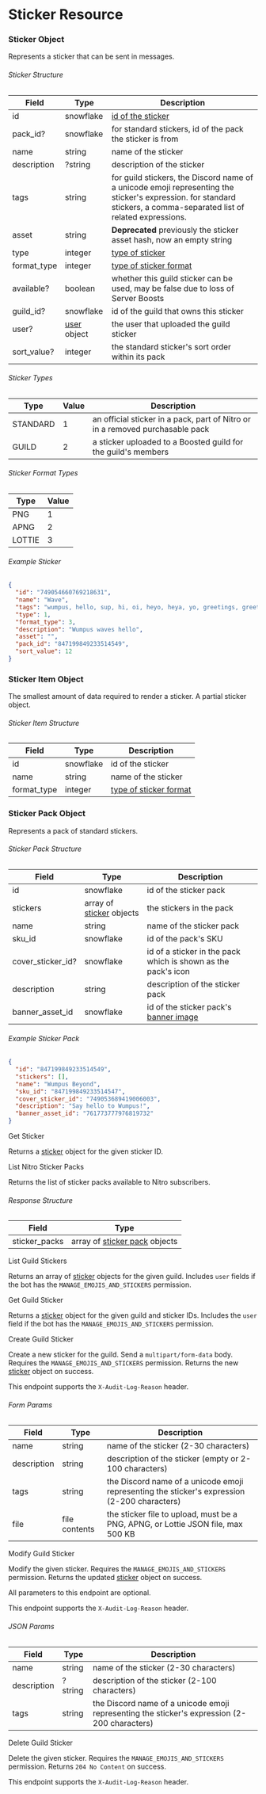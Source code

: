 # Sticker Resource

### Sticker Object

Represents a sticker that can be sent in messages.

###### Sticker Structure

| Field       | Type                                       | Description                                                                                                                                                          |
| ----------- | ------------------------------------------ | -------------------------------------------------------------------------------------------------------------------------------------------------------------------- |
| id          | snowflake                                  | [id of the sticker](/reference#image-formatting)                                                                                                                     |
| pack_id?    | snowflake                                  | for standard stickers, id of the pack the sticker is from                                                                                                            |
| name        | string                                     | name of the sticker                                                                                                                                                  |
| description | ?string                                    | description of the sticker                                                                                                                                           |
| tags        | string                                     | for guild stickers, the Discord name of a unicode emoji representing the sticker's expression. for standard stickers, a comma-separated list of related expressions. |
| asset       | string                                     | **Deprecated** previously the sticker asset hash, now an empty string                                                                                                |
| type        | integer                                    | [type of sticker](#sticker-object-sticker-types)                                                                                                                     |
| format_type | integer                                    | [type of sticker format](#sticker-object-sticker-format-types)                                                                                                       |
| available?  | boolean                                    | whether this guild sticker can be used, may be false due to loss of Server Boosts                                                                                    |
| guild_id?   | snowflake                                  | id of the guild that owns this sticker                                                                                                                               |
| user?       | [user](/resources/user#user-object) object | the user that uploaded the guild sticker                                                                                                                             |
| sort_value? | integer                                    | the standard sticker's sort order within its pack                                                                                                                    |

###### Sticker Types

| Type     | Value | Description                                                                   |
| -------- | ----- | ----------------------------------------------------------------------------- |
| STANDARD | 1     | an official sticker in a pack, part of Nitro or in a removed purchasable pack |
| GUILD    | 2     | a sticker uploaded to a Boosted guild for the guild's members                 |

###### Sticker Format Types

| Type   | Value |
| ------ | ----- |
| PNG    | 1     |
| APNG   | 2     |
| LOTTIE | 3     |

###### Example Sticker

```json
{
  "id": "749054660769218631",
  "name": "Wave",
  "tags": "wumpus, hello, sup, hi, oi, heyo, heya, yo, greetings, greet, welcome, wave, :wave, :hello, :hi, :hey, hey, \ud83d\udc4b, \ud83d\udc4b\ud83c\udffb, \ud83d\udc4b\ud83c\udffc, \ud83d\udc4b\ud83c\udffd, \ud83d\udc4b\ud83c\udffe, \ud83d\udc4b\ud83c\udfff, goodbye, bye, see ya, later, laterz, cya",
  "type": 1,
  "format_type": 3,
  "description": "Wumpus waves hello",
  "asset": "",
  "pack_id": "847199849233514549",
  "sort_value": 12
}
```

### Sticker Item Object

The smallest amount of data required to render a sticker. A partial sticker object.

###### Sticker Item Structure

| Field       | Type      | Description                                                    |
| ----------- | --------- | -------------------------------------------------------------- |
| id          | snowflake | id of the sticker                                              |
| name        | string    | name of the sticker                                            |
| format_type | integer   | [type of sticker format](#sticker-object-sticker-format-types) |

### Sticker Pack Object

Represents a pack of standard stickers.

###### Sticker Pack Structure

| Field             | Type                                        | Description                                                          |
| ----------------- | ------------------------------------------- | -------------------------------------------------------------------- |
| id                | snowflake                                   | id of the sticker pack                                               |
| stickers          | array of [sticker](#sticker-object) objects | the stickers in the pack                                             |
| name              | string                                      | name of the sticker pack                                             |
| sku_id            | snowflake                                   | id of the pack's SKU                                                 |
| cover_sticker_id? | snowflake                                   | id of a sticker in the pack which is shown as the pack's icon        |
| description       | string                                      | description of the sticker pack                                      |
| banner_asset_id   | snowflake                                   | id of the sticker pack's [banner image](/reference#image-formatting) |

###### Example Sticker Pack

```json
{
  "id": "847199849233514549",
  "stickers": [],
  "name": "Wumpus Beyond",
  "sku_id": "847199849233514547",
  "cover_sticker_id": "749053689419006003",
  "description": "Say hello to Wumpus!",
  "banner_asset_id": "761773777976819732"
}
```

<RouteHeader method="GET" url="/stickers/{sticker.id}">
  Get Sticker
</RouteHeader>

Returns a [sticker](#sticker-object) object for the given sticker ID.

<RouteHeader method="GET" url="/sticker-packs">
  List Nitro Sticker Packs
</RouteHeader>

Returns the list of sticker packs available to Nitro subscribers.

###### Response Structure

| Field         | Type                                                  |
| ------------- | ----------------------------------------------------- |
| sticker_packs | array of [sticker pack](#sticker-pack-object) objects |

<RouteHeader method="GET" url="/guilds/{guild.id}/stickers">
  List Guild Stickers
</RouteHeader>

Returns an array of [sticker](#sticker-object) objects for the given guild. Includes `user` fields if the bot has the `MANAGE_EMOJIS_AND_STICKERS` permission.

<RouteHeader method="GET" url="/guilds/{guild.id}/stickers/{sticker.id}">
  Get Guild Sticker
</RouteHeader>

Returns a [sticker](#sticker-object) object for the given guild and sticker IDs. Includes the `user` field if the bot has the `MANAGE_EMOJIS_AND_STICKERS` permission.

<RouteHeader method="POST" url="/guilds/{guild.id}/stickers">
  Create Guild Sticker
</RouteHeader>

Create a new sticker for the guild. Send a `multipart/form-data` body. Requires the `MANAGE_EMOJIS_AND_STICKERS` permission. Returns the new [sticker](#sticker-object) object on success.

<Alert type="info">

This endpoint supports the `X-Audit-Log-Reason` header.

</Alert>

###### Form Params

| Field       | Type          | Description                                                                                  |
| ----------- | ------------- | -------------------------------------------------------------------------------------------- |
| name        | string        | name of the sticker (2-30 characters)                                                        |
| description | string        | description of the sticker (empty or 2-100 characters)                                       |
| tags        | string        | the Discord name of a unicode emoji representing the sticker's expression (2-200 characters) |
| file        | file contents | the sticker file to upload, must be a PNG, APNG, or Lottie JSON file, max 500 KB             |

<RouteHeader method="PATCH" url="/guilds/{guild.id}/stickers/{sticker.id}">
  Modify Guild Sticker
</RouteHeader>

Modify the given sticker. Requires the `MANAGE_EMOJIS_AND_STICKERS` permission. Returns the updated [sticker](#sticker-object) object on success.

<Alert type="info">

All parameters to this endpoint are optional.

</Alert>

<Alert type="info">

This endpoint supports the `X-Audit-Log-Reason` header.

</Alert>

###### JSON Params

| Field       | Type    | Description                                                                                  |
| ----------- | ------- | -------------------------------------------------------------------------------------------- |
| name        | string  | name of the sticker (2-30 characters)                                                        |
| description | ?string | description of the sticker (2-100 characters)                                                |
| tags        | string  | the Discord name of a unicode emoji representing the sticker's expression (2-200 characters) |

<RouteHeader method="DELETE" url="/guilds/{guild.id}/stickers/{sticker.id}">
  Delete Guild Sticker
</RouteHeader>

Delete the given sticker. Requires the `MANAGE_EMOJIS_AND_STICKERS` permission. Returns `204 No Content` on success.

<Alert type="info">

This endpoint supports the `X-Audit-Log-Reason` header.

</Alert>
